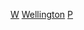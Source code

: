 {{Commonscat|People of Wellington}}

[[Category:紐西蘭各城市出身人物‎|W]]
[[Category:各首都人物|Wellington]]
[[Category:惠灵顿|P]]